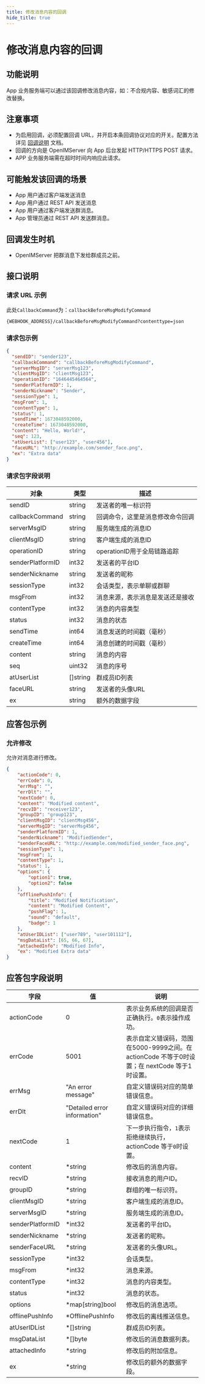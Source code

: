 ```yaml
---
title: 修改消息内容的回调
hide_title: true
---
```


# 修改消息内容的回调

## 功能说明
App 业务服务端可以通过该回调修改消息内容，如：不合规内容、敏感词汇的修改替换。

## 注意事项
- 为启用回调，必须配置回调 URL，并开启本条回调协议对应的开关。配置方法详见 [回调说明](../introduction) 文档。
- 回调的方向是 OpenIMServer 向 App 后台发起 HTTP/HTTPS POST 请求。
- APP 业务服务端需在超时时间内响应此请求。

## 可能触发该回调的场景
- App 用户通过客户端发送消息
- App 用户通过 REST API 发送消息
- App 用户通过客户端发送群消息。
- App 管理员通过 REST API 发送群消息。

## 回调发生时机
- OpenIMServer 把群消息下发给群成员之前。

## 接口说明

### 请求 URL 示例
此处`CallbackCommand`为：`callbackBeforeMsgModifyCommand`
```plaintext
{WEBHOOK_ADDRESS}/callbackBeforeMsgModifyCommand?contenttype=json
```

### 请求包示例
```json
{
  "sendID": "sender123",
  "callbackCommand": "callbackBeforeMsgModifyCommand",
  "serverMsgID": "serverMsg123",
  "clientMsgID": "clientMsg123",
  "operationID": "1646445464564",
  "senderPlatformID": 1,
  "senderNickname": "Sender",
  "sessionType": 1,
  "msgFrom": 1,
  "contentType": 1,
  "status": 1,
  "sendTime": 1673048592000,
  "createTime": 1673048592000,
  "content": "Hello, World!",
  "seq": 123,
  "atUserList": ["user123", "user456"],
  "faceURL": "http://example.com/sender_face.png",
  "ex": "Extra data"
}
```




### 请求包字段说明

| 对象                | 类型     | 描述                                   |
|---------------------|----------|----------------------------------------|
| sendID              | string   | 发送者的唯一标识符                       |
| callbackCommand     | string   | 回调命令，这里是消息修改命令回调         |
| serverMsgID         | string   | 服务端生成的消息ID                      |
| clientMsgID         | string   | 客户端生成的消息ID                      |
| operationID | string | operationID用于全局链路追踪 |
| senderPlatformID    | int32    | 发送者的平台ID                          |
| senderNickname      | string   | 发送者的昵称                            |
| sessionType         | int32    | 会话类型，表示单聊或群聊                |
| msgFrom             | int32    | 消息来源，表示消息是发送还是接收         |
| contentType         | int32    | 消息的内容类型                          |
| status              | int32    | 消息的状态                              |
| sendTime | int64 | 消息发送的时间戳（毫秒） |
| createTime          | int64    | 消息创建的时间戳（毫秒）                 |
| content             | string   | 消息的内容                              |
| seq                 | uint32   | 消息的序号                              |
| atUserList          | []string | 群成员ID列表                          |
| faceURL             | string   | 发送者的头像URL                         |
| ex                  | string   | 额外的数据字段                           |


## 应答包示例

### 允许修改
允许对消息进行修改。

```json
{
    "actionCode": 0,
    "errCode": 0,
    "errMsg": "",
    "errDlt": "",
    "nextCode": 0,
    "content": "Modified content",
    "recvID": "receiver123",
    "groupID": "group123",
    "clientMsgID": "clientMsg456",
    "serverMsgID": "serverMsg456",
    "senderPlatformID": 1,
    "senderNickname": "ModifiedSender",
    "senderFaceURL": "http://example.com/modified_sender_face.png",
    "sessionType": 1,
    "msgFrom": 1,
    "contentType": 1,
    "status": 1,
    "options": {
        "option1": true,
        "option2": false
    },
    "offlinePushInfo": {
        "title": "Modified Notification",
        "content": "Modified Content",
        "pushFlag": 1,
        "sound": "default",
        "badge": 1
    },
    "atUserIDList": ["user789", "user101112"],
    "msgDataList": [65, 66, 67],
    "attachedInfo": "Modified Info",
    "ex": "Modified Extra data"
}
```

## 应答包字段说明

| 字段               | 值                            | 说明                                                                 |
|------------------|------------------------------|--------------------------------------------------------------------|
| actionCode       | 0                            | 表示业务系统的回调是否正确执行。`0`表示操作成功。                                         |
| errCode     | 5001                        | 表示自定义错误码，范围在5000-9999之间。在 actionCode 不等于0时设置；在 nextCode 等于1时设置。|
| errMsg           | "An error message"           | 自定义错误码对应的简单错误信息。                                                   |
| errDlt           | "Detailed error information" | 自定义错误码对应的详细错误信息。                                                   |
| nextCode         | 1                            | 下一步执行指令，`1`表示拒绝继续执行，actionCode 等于`0`时设置。                           |
| content          | *string                      | 修改后的消息内容。                                                          |
| recvID           | *string                      | 接收消息的用户ID。                                                         |
| groupID          | *string                      | 群组的唯一标识符。                                                          |
| clientMsgID      | *string                      | 客户端生成的消息ID。                                                        |
| serverMsgID      | *string                      | 服务端生成的消息ID。                                                        |
| senderPlatformID | *int32                       | 发送者的平台ID。                                                          |
| senderNickname   | *string                      | 发送者的昵称。                                                            |
| senderFaceURL    | *string                      | 发送者的头像URL。                                                         |
| sessionType      | *int32                       | 会话类型。                                                              |
| msgFrom          | *int32                       | 消息来源。                                                              |
| contentType      | *int32                       | 消息的内容类型。                                                           |
| status           | *int32                       | 消息的状态。                                                             |
| options          | *map[string]bool             | 修改后的消息选项。                                                          |
| offlinePushInfo  | *OfflinePushInfo             | 修改后的离线推送信息。                                                        |
| atUserIDList     | *[]string                    | 群成员ID列表。                                                       |
| msgDataList      | *[]byte                      | 修改后的消息数据列表。                                                        |
| attachedInfo     | *string                      | 修改后的附加信息。                                                          |
| ex               | *string                      | 修改后的额外的数据字段。                                                       |
